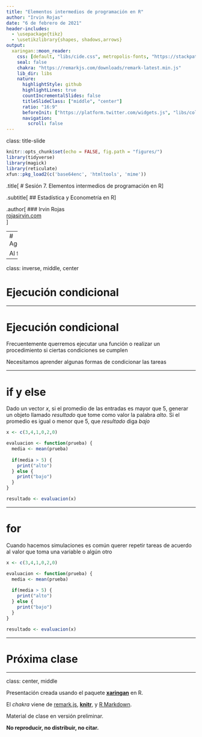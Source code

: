 ```yaml
---
title: "Elementos intermedios de programación en R"
author: "Irvin Rojas"
date: "6 de febrero de 2021"
header-includes:
  - \usepackage{tikz}
  - \usetikzlibrary{shapes, shadows,arrows}
output:
  xaringan::moon_reader:
    css: [default, "libs/cide.css", metropolis-fonts, "https://stackpath.bootstrapcdn.com/bootstrap/4.3.1/css/bootstrap-grid.min.css", "https://use.fontawesome.com/releases/v5.7.2/css/all.css", "https://cdn.rawgit.com/jpswalsh/academicons/master/css/academicons.min.css"]
    seal: false
    chakra: "https://remarkjs.com/downloads/remark-latest.min.js"
    lib_dir: libs
    nature:
      highlightStyle: github
      highlightLines: true
      countIncrementalSlides: false
      titleSlideClass: ["middle", "center"]
      ratio: "16:9"
      beforeInit: ["https://platform.twitter.com/widgets.js", "libs/cols_macro.js"]
      navigation:
        scroll: false
---
```


class: title-slide

```r
knitr::opts_chunk$set(echo = FALSE, fig.path = "figures/")
library(tidyverse)
library(magick)
library(reticulate)
xfun::pkg_load2(c('base64enc', 'htmltools', 'mime'))
```

.title[
# Sesión 7. Elementos intermedios de programación en R
]

.subtitle[
## Estadística y Econometría en R
]

.author[
### Irvin Rojas <br> [rojasirvin.com](https://www.rojasirvin.com/) <br> [<i class="fab fa-github"></i>](https://github.com/rojasirvin) [<i class="fab fa-twitter"></i>](https://twitter.com/RojasIrvin) [<i class="ai ai-google-scholar"></i>](https://scholar.google.com/citations?user=FUwdSTMAAAAJ&hl=en)
]

---
# Agenda

Al final

---

class: inverse, middle, center

# Ejecución condicional

---

# Ejecución condicional

Frecuentemente querremos ejecutar una función o realizar un procedimiento si ciertas condiciones se cumplen

Necesitamos aprender algunas formas de condicionar las tareas

---

# if y else

Dado un vector *x*, si el promedio de las entradas es mayor que 5, generar un objeto llamado *resultado* que tome como valor la palabra *alto*. Si el promedio es igual o menor que 5, que *resultado* diga *bajo*
  
```r

x <- c(3,4,1,0,2,0)

evaluacion <- function(prueba) {
  media <- mean(prueba)
  
  if(media > 5) {
    print("alto")
  } else {
    print("bajo")
  }
}

resultado <- evaluacion(x)
```
---

# for

Cuando hacemos simulaciones es común querer repetir tareas de acuerdo al valor que toma una variable o algún otro

 
```r

x <- c(3,4,1,0,2,0)

evaluacion <- function(prueba) {
  media <- mean(prueba)
  
  if(media > 5) {
    print("alto")
  } else {
    print("bajo")
  }
}

resultado <- evaluacion(x)
```
---

# Próxima clase

---

class: center, middle

Presentación creada usando el paquete [**xaringan**](https://github.com/yihui/xaringan) en R.

El *chakra* viene de [remark.js](https://remarkjs.com), [**knitr**](http://yihui.org/knitr), y [R Markdown](https://rmarkdown.rstudio.com).

Material de clase en versión preliminar.

**No reproducir, no distribuir, no citar.**